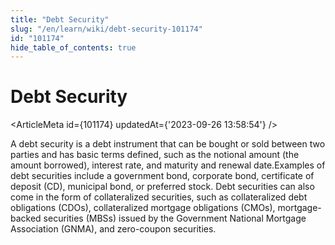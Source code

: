 ```yaml
---
title: "Debt Security"
slug: "/en/learn/wiki/debt-security-101174"
id: "101174"
hide_table_of_contents: true
---
```



# Debt Security

<ArticleMeta id={101174} updatedAt={'2023-09-26 13:58:54'} />
<div className='border-solid border-b border-t-0 my-4 border-[var(--ifm-color-gray-300)]' />

A debt security is a debt instrument that can be bought or sold between two parties and has basic terms defined, such as the notional amount (the amount borrowed), interest rate, and maturity and renewal date.Examples of debt securities include a government bond, corporate bond, certificate of deposit (CD), municipal bond, or preferred stock. Debt securities can also come in the form of collateralized securities, such as collateralized debt obligations (CDOs), collateralized mortgage obligations (CMOs), mortgage-backed securities (MBSs) issued by the Government National Mortgage Association (GNMA), and zero-coupon securities.
